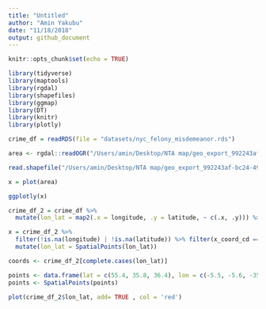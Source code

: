 ```yaml
---
title: "Untitled"
author: "Amin Yakubu"
date: "11/18/2018"
output: github_document
---
```


```r
knitr::opts_chunk$set(echo = TRUE)
```

```r
library(tidyverse)
library(maptools)
library(rgdal)
library(shapefiles)
library(ggmap)
library(DT)
library(knitr)
library(plotly)
```

```r
crime_df = readRDS(file = "datasets/nyc_felony_misdemeanor.rds") 
```

```r

area <- rgdal::readOGR("/Users/amin/Desktop/NTA map/geo_export_992243af-bc24-493a-9edf-3828dab5d845.shp")

read.shapefile("/Users/amin/Desktop/NTA map/geo_export_992243af-bc24-493a-9edf-3828dab5d845.shp")

x = plot(area)

ggplotly(x)
```

```r
crime_df_2 = crime_df %>% 
  mutate(lon_lat = map2(.x = longitude, .y = latitude, ~ c(.x, .y))) %>% as.tibble()

x = crime_df_2 %>% 
  filter(!is.na(longitude) | !is.na(latitude)) %>% filter(x_coord_cd == 1006384) %>% 
  mutate(lon_lat = SpatialPoints(lon_lat))

coords <- crime_df_2[complete.cases(lon_lat)]

points <- data.frame(lat = c(55.4, 35.8, 36.4), lon = c(-5.5, -5.6, -35.8))
points <- SpatialPoints(points)

plot(crime_df_2$lon_lat, add= TRUE , col = 'red')
```

